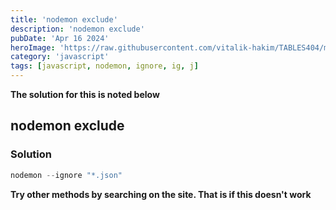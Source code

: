 ```yaml
---
title: 'nodemon exclude'
description: 'nodemon exclude'
pubDate: 'Apr 16 2024'
heroImage: 'https://raw.githubusercontent.com/vitalik-hakim/TABLES404/main/error_b/JavaScript.png'
category: 'javascript'
tags: [javascript, nodemon, ignore, ig, j]
---
```


**The solution for this is noted below**

## nodemon exclude

### Solution

```javascript
nodemon --ignore "*.json"
```

**Try other methods by searching on the site. That is if this doesn't work**
